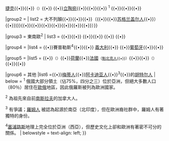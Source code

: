 {{Navbox Canada
|name   = 歐洲裔加拿大人
|title  = [[歐裔加拿大人|歐裔加拿大人]]
|state = {{{state<includeonly>|collapsed</includeonly>}}}
|bodyclass = hlist
|tracking = <includeonly>no</includeonly>
|image = [[Image:Flag of Canada.svg|border|95px|Flag of Canada]]

|group1 = {{link-en|東歐裔加拿大人|Eastern European Canadians|東歐}}
|list1  = {{link-en|白俄羅斯裔加拿大人|Belarusian Canadians|白俄羅斯}}{{•}}[[捷克裔加拿大人|捷克]]{{•}}{{link-en|愛沙尼亞裔加拿大人|Estonian Canadians|愛沙尼亞}}{{•}}{{link-en|匈牙利裔加拿大人|Hungarian Canadians|匈牙利}}<small>（{{link-en|Template:北美匈牙利人|Template:Hungarian people in North America|模板}}）</small>{{•}}{{link-en|拉脫維亞裔加拿大人|Latvian Canadians|拉脫維亞}} {{•}}[[立陶宛裔加拿大人|立陶宛]]{{•}}{{link-en|摩爾多瓦裔加拿大人|Moldovan Canadians|摩爾多瓦}}{{•}}{{link-en|波蘭裔加拿大人|Polish Canadians|波蘭}}{{•}}{{link-en|俄裔加拿大人|Russian Canadians|俄羅斯}} <sup>1</sup> {{•}}{{link-en|斯洛伐克裔加拿大人|Slovak Canadians|斯洛伐克}}{{•}}{{link-en|羅馬尼亞裔加拿大人|Romanian Canadians|羅馬尼亞}}{{•}}{{link-en|烏克蘭裔加拿大人|Ukrainian Americans|烏克蘭}}

|group2 = {{Link-en|西北歐裔加拿大人|Northwestern European Canadians|北歐}}
| list2  = 大不列顛{{small|（[[英裔加拿大人|英格蘭]]{{•}}{{link-en|英語裔魁北克人|English-speaking Quebecers}}{{•}}{{link-en|康沃尔裔加拿大人|Cornish Canadians|康沃尔}}{{•}}{{link-en|馬恩島裔加拿大人|Manx Canadians|馬恩島}}{{•}}{{link-en|蘇格蘭裔加拿大人|Scottish Canadians|蘇格蘭}}（{{link-en|蘇格蘭裔加拿大愛爾蘭人|Scotch-Irish Canadians|來自愛爾蘭}}{{•}}{{link-en|蘇格蘭裔魁北克人|Scots-Quebecer|魁北克}}{{•}}[[加拿大苏格兰盖尔语|苏格兰盖尔人]]{{•}}{{link-en|蘇格蘭裔加拿大人列表|List_of_Scottish_Canadians|列表}}）{{•}}{{link-en|威爾斯裔加拿大人|Welsh Canadians|威爾斯}})}}{{•}}{{link-en|愛爾蘭裔加拿大人|Irish Canadians|愛爾蘭}}{{•}}{{link-en|芬蘭裔加拿大人|Finnish Canadians|芬蘭}}{{•}}{{link-en|冰島裔加拿大人|Icelandic Canadians|冰島}}{{•}}{{link-en|斯堪的纳维亚裔加拿大人|Scandinavian Canadians|斯堪的纳维亚}}{{small|（{{link-en|丹麥裔加拿大人|Danish Canadians|丹麥}}{{•}}{{link-en|挪威裔加拿大人|Norwegian Canadians|挪威}}{{•}}{{link-en|瑞典裔加拿大人|Swedish Canadians|瑞典}}{{•}}{{link-en|Category:加拿大萨米人|Category:Sámi_Canadian|萨米}}{{•}}{{link-en|Category:法羅裔加拿大人|Category:Canadian_people_of_Faroese_descent|法羅}}）}}

|group3 = 東南歐<sup>2</sup>
| list3  = {{link-en|波士尼亞裔加拿大人|Bosnian Canadians|波士尼亞}}{{•}}{{link-en|保加利亞裔加拿大人|Bulgarian Canadians|保加利亞}}{{•}}{{link-en|克羅埃西亞裔加拿大人|Croatian Canadians|克羅埃西亞}} {{•}}{{link-en|馬其頓裔加拿大人|Macedonian Canadians|北馬其頓}}{{•}} {{link-en|黑山裔加拿大人|Montenegrin Canadians|黑山}} {{•}} {{link-en|塞爾維亞裔加拿大人|Serbian Canadians|塞爾維亞}}{{•}}{{link-en|斯洛文尼亞裔加拿大人|Slovene Canadians|斯洛文尼亞}}

|group4 = {{link-en|南歐裔加拿大人|Southern European Canadians|南歐}}
|list4  = {{link-en|阿爾巴尼亞裔加拿大人|Albanian Canadians|阿爾巴尼亞}}{{•}}賽普勒斯<sup>4</sup>{{•}}{{link-en|希臘裔加拿大人|Greek Canadians|希臘}}{{•}} [[義大利裔加拿大人|義大利]]{{•}} {{link-en|馬爾他裔加拿大人|Maltese Canadians|馬爾他}}{{•}}[[葡萄牙裔加拿大人|葡萄牙]]{{•}}{{link-en|西班牙裔加拿大人|Spanish Canadians|西班牙}}{{•}} {{link-en|巴斯克裔加拿大人|Basque Canadians|巴斯克}}

|group5 = {{Link-en|西北歐裔加拿大人|Northwestern European Canadians|西歐}}
|list5  = {{link-en|奧地利裔加拿大人|Austrian Canadians|奧地利}}{{•}}{{link-en|比利時裔加拿大人|Belgian Canadians|比利時}}<small>（{{link-en|弗拉芒裔加拿大人|Flemish Canadians|弗拉芒}}）</small>{{•}}[[荷蘭裔加拿大人|荷蘭]]{{•}}[[法裔加拿大人|法國]]<small>（[[魁北克人]]{{•}}{{link-en|法語裔魁北克人|French-speaking Quebecer}}）</small>{{•}}{{link-en|布列塔尼裔加拿大人|Breton Canadians|布列塔尼}}{{•}}{{link-en|德裔加拿大人|German Canadians|德國}}<small>（{{link-en|Category:阿米什裔加拿大人|Category:Amish in Canada|阿米什}}）</small>{{•}}{{link-en|盧森堡裔加拿大人|Luxembourgian Canadians|盧森堡}}{{•}}{{link-en|瑞士裔加拿大人|Swiss Canadians|瑞士}}

|group6 = 其他
|list6  ={{link-en|盎格魯梅蒂人|Anglo-Métis}}{{•}}[[梅蒂人]]{{•}}[[阿卡迪亚人]]{{•}}{{link-en|加拿大羅姆人|Romani people in Canada}}<sup>3</sup>{{•}}{{link-en|Category:加拿大的胡特尔人|Category:Hutterites in Canada|加拿大}}的[[胡特尔派|胡特尔人]]
| below =
<sup>1</sup> 俄國大部分領土（佔75%，四分之三）位於亞洲，但絕大多數人口（80％）居住在[[歐俄]]地區，因此俄羅斯被列為歐洲國家。

<sup>2</sup> {{link-en|南斯拉夫裔加拿大人|Yugoslav Canadians}}為祖先來自前[[南斯拉夫]]的加拿大人。

<sup>3</sup> 有爭議；[[羅姆人]] 被認為起源於南亞（北印度），但在歐洲裔社群中，羅姆人有著獨特的身份。

<sup>4</sup>[[塞浦路斯]]地理上完全位於亞洲（西亞），但歷史文化上卻和歐洲有著密不可分的關係。
| belowstyle = text-align: left;
}}<noinclude>

[[Category:歐洲裔加拿大人模板|{{PAGENAME}}]]
[[Category:各族裔加拿大人模板|{{PAGENAME}}]]
</noinclude>